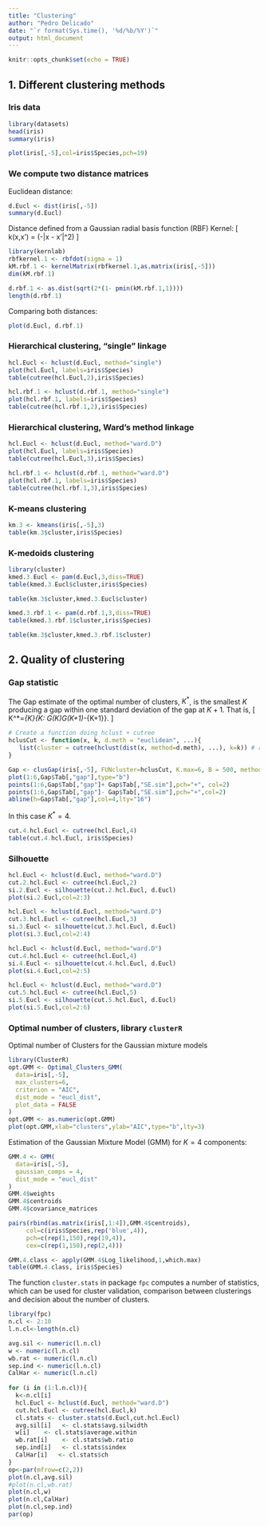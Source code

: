 ---
title: "Clustering"
author: "Pedro Delicado"
date: "`r format(Sys.time(), '%d/%b/%Y')`"
output: html_document
---

```{r setup, include=FALSE}
knitr::opts_chunk$set(echo = TRUE)
```
## 1. Different clustering methods

### Iris data
```{r}
library(datasets)
head(iris)
summary(iris)
```

```{r}
plot(iris[,-5],col=iris$Species,pch=19)
```

### We compute two distance matrices

Euclidean distance:
```{r}
d.Eucl <- dist(iris[,-5])
summary(d.Eucl)
```

Distance defined from a Gaussian radial basis function (RBF) Kernel:
\[
 k(x,x') = \exp(-\sigma \|x - x'\|^2) 
\]
```{r}
library(kernlab)
rbfkernel.1 <- rbfdot(sigma = 1)
kM.rbf.1 <- kernelMatrix(rbfkernel.1,as.matrix(iris[,-5]))
dim(kM.rbf.1)

d.rbf.1 <- as.dist(sqrt(2*(1- pmin(kM.rbf.1,1))))
length(d.rbf.1)
```

Comparing both distances:
```{r}
plot(d.Eucl, d.rbf.1)
```

### Hierarchical clustering, "single" linkage
```{r}
hcl.Eucl <- hclust(d.Eucl, method="single")
plot(hcl.Eucl, labels=iris$Species)
table(cutree(hcl.Eucl,2),iris$Species)
```

```{r}
hcl.rbf.1 <- hclust(d.rbf.1, method="single")
plot(hcl.rbf.1, labels=iris$Species)
table(cutree(hcl.rbf.1,2),iris$Species)
```

### Hierarchical clustering, Ward's method linkage

```{r}
hcl.Eucl <- hclust(d.Eucl, method="ward.D")
plot(hcl.Eucl, labels=iris$Species)
table(cutree(hcl.Eucl,3),iris$Species)
```
```{r}
hcl.rbf.1 <- hclust(d.rbf.1, method="ward.D")
plot(hcl.rbf.1, labels=iris$Species)
table(cutree(hcl.rbf.1,3),iris$Species)
```

### K-means clustering

```{r}
km.3 <- kmeans(iris[,-5],3)
table(km.3$cluster,iris$Species)
```

### K-medoids clustering

```{r}
library(cluster)
kmed.3.Eucl <- pam(d.Eucl,3,diss=TRUE)
table(kmed.3.Eucl$cluster,iris$Species)
```
```{r}
table(km.3$cluster,kmed.3.Eucl$cluster)
```


```{r}
kmed.3.rbf.1 <- pam(d.rbf.1,3,diss=TRUE)
table(kmed.3.rbf.1$cluster,iris$Species)
```

```{r}
table(km.3$cluster,kmed.3.rbf.1$cluster)
```

## 2. Quality of clustering 

### Gap statistic 

The Gap estimate of the optimal number of clusters, $K^*$, is the smallest $K$ producing a gap within one standard deviation of the gap at $K + 1$.
That is,
\[
K^*=\arg\min_{K}\{K: G(K)\ge G(K+1)-\mbox{sd}_{K+1}\}.
\]
```{r}
# Create a function doing hclust + cutree
hclusCut <- function(x, k, d.meth = "euclidean", ...){
   list(cluster = cutree(hclust(dist(x, method=d.meth), ...), k=k)) # returns partitions
}

Gap <- clusGap(iris[,-5], FUNcluster=hclusCut, K.max=6, B = 500, method="ward.D") # B=number of points used in simulation
plot(1:6,Gap$Tab[,"gap"],type="b")
points(1:6,Gap$Tab[,"gap"]+ Gap$Tab[,"SE.sim"],pch="+", col=2)
points(1:6,Gap$Tab[,"gap"]- Gap$Tab[,"SE.sim"],pch="+",col=2)
abline(h=Gap$Tab[,"gap"],col=4,lty="16")
```

In this case $K^*=4$. 

```{r}
cut.4.hcl.Eucl <- cutree(hcl.Eucl,4)
table(cut.4.hcl.Eucl, iris$Species)
```

### Silhouette

```{r}
hcl.Eucl <- hclust(d.Eucl, method="ward.D")
cut.2.hcl.Eucl <- cutree(hcl.Eucl,2)
si.2.Eucl <- silhouette(cut.2.hcl.Eucl, d.Eucl)
plot(si.2.Eucl,col=2:3)
```

```{r}
hcl.Eucl <- hclust(d.Eucl, method="ward.D")
cut.3.hcl.Eucl <- cutree(hcl.Eucl,3)
si.3.Eucl <- silhouette(cut.3.hcl.Eucl, d.Eucl)
plot(si.3.Eucl,col=2:4)
```

```{r}
hcl.Eucl <- hclust(d.Eucl, method="ward.D")
cut.4.hcl.Eucl <- cutree(hcl.Eucl,4)
si.4.Eucl <- silhouette(cut.4.hcl.Eucl, d.Eucl)
plot(si.4.Eucl,col=2:5)
```

```{r}
hcl.Eucl <- hclust(d.Eucl, method="ward.D")
cut.5.hcl.Eucl <- cutree(hcl.Eucl,5)
si.5.Eucl <- silhouette(cut.5.hcl.Eucl, d.Eucl)
plot(si.5.Eucl,col=2:6)
```

### Optimal number of clusters, library `clusterR`

Optimal number of Clusters for the Gaussian mixture models

```{r}
library(ClusterR)
opt.GMM <- Optimal_Clusters_GMM(
  data=iris[,-5], 
  max_clusters=6,
  criterion = "AIC",
  dist_mode = "eucl_dist",
  plot_data = FALSE
)
opt.GMM <- as.numeric(opt.GMM)
plot(opt.GMM,xlab="clusters",ylab="AIC",type="b",lty=3)
```



Estimation of the Gaussian Mixture Model (GMM) for $K=4$ components:
```{r}
GMM.4 <- GMM(
  data=iris[,-5], 
  gaussian_comps = 4,
  dist_mode = "eucl_dist"
)
GMM.4$weights
GMM.4$centroids
GMM.4$covariance_matrices

pairs(rbind(as.matrix(iris[,1:4]),GMM.4$centroids), 
     col=c(iris$Species,rep('blue',4)),
     pch=c(rep(1,150),rep(19,4)),
     cex=c(rep(1,150),rep(2,4)))
```

```{r}
GMM.4.class <- apply(GMM.4$Log_likelihood,1,which.max)
table(GMM.4.class, iris$Species)
```


The function `cluster.stats` in package `fpc` computes a number of statistics, which can be used for cluster validation, comparison between clusterings and decision about the number of clusters.
```{r}
library(fpc)
n.cl <- 2:10
l.n.cl<-length(n.cl)

avg.sil <- numeric(l.n.cl)
w <- numeric(l.n.cl)
wb.rat <- numeric(l.n.cl)
sep.ind <- numeric(l.n.cl)
CalHar <- numeric(l.n.cl)
 
for (i in (1:l.n.cl)){
  k<-n.cl[i]
  hcl.Eucl <- hclust(d.Eucl, method="ward.D")
  cut.hcl.Eucl <- cutree(hcl.Eucl,k)
  cl.stats <- cluster.stats(d.Eucl,cut.hcl.Eucl)
  avg.sil[i]   <- cl.stats$avg.silwidth
  w[i]    <- cl.stats$average.within
  wb.rat[i]    <- cl.stats$wb.ratio
  sep.ind[i]   <- cl.stats$sindex
  CalHar[i]   <- cl.stats$ch
}
op<-par(mfrow=c(2,2))
plot(n.cl,avg.sil)
#plot(n.cl,wb.rat)
plot(n.cl,w)
plot(n.cl,CalHar)
plot(n.cl,sep.ind)
par(op)
```